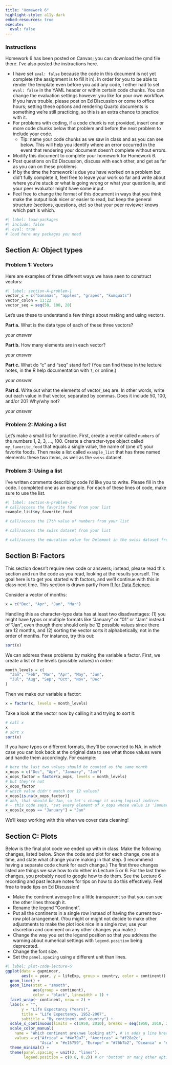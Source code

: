 ```yaml
---
title: "Homework 6"
highlight-style: a11y-dark
embed-resources: true
execute: 
  eval: false
---
```


### Instructions

Homework 6 has been posted on Canvas; you can download the qmd file there. I've also posted the instructions here.

- I have set `eval: false` because the code in this document is not yet complete (the assignment is to fill it in). In order for you to be able to render the template even before you add any code, I either had to set `eval: false` in the YAML header or within certain code chunks. You can change the evaluation settings however you like for your own workflow. If you have trouble, please post on Ed Discussion or come to office hours; setting these options and rendering Quarto documents is something we're still practicing, so this is an extra chance to practice with it.
- For problems with coding, if a code chunk is not provided, insert one or more code chunks below that problem and before the next problem to include your code.
    - Tip: name your code chunks as we saw in class and as you can see below.  This will help you identify where an error occurred in the event that rendering your document doesn't complete without errors.
- Modify this document to complete your homework for Homework 6.
- Post questions on Ed Discussion, discuss with each other, and get as far as you can on these problems.
- If by the time the homework is due you have worked on a problem but did't fully complete it, feel free to leave your work so far and write about where you're stuck or what is going wrong or what your question is, and your peer evaluator might have some input.
- Feel free to change the format of this document in ways that you think make the output look nicer or easier to read, but keep the general structure (sections, questions, etc) so that your peer reviewer knows which part is which.

```r
#| label: load-packages
#| include: false
#| eval: true
# load here any packages you need
```



## Section A: Object types

### Problem 1: Vectors

Here are examples of three different ways we have seen to construct vectors:

```r
#| label: section-A-problem-1
vector_c = c("bananas", "apples", "grapes", "kumquats")
vector_colon = 11:22
vector_seq = seq(50, 100, 20)
```

Let's use these to understand a few things about making and using vectors.

**Part a.** What is the data type of each of these three vectors?

*your answer*

**Part b.** How many elements are in each vector?

*your answer*

**Part c.** What do "c" and "seq" stand for? (You can find these in the lecture notes, in the R help documentation with `?`, or online.)

*your answer*

**Part d.** Write out what the elements of vector_seq are. In other words, write out each value in that vector, separated by commas. Does it include 50, 100, and/or 20? Why/why not?

*your answer*



### Problem 2: Making a list

Let's make a small list for practice. First, create a vector called `numbers` of the numbers 1, 2, 3, ..., 100. Create a character-type object called `my_favorite_food` that equals a single value, the name of (one of) your favorite foods. Then make a list called `example_list` that has three named elements: these two items, as well as the `swiss` dataset.


### Problem 3: Using a list

I've written comments describing code I'd like you to write. Please fill in the code. I completed one as an example. For each of these lines of code, make sure to use the list.

```r
#| label: section-A-problem-3
# call/access the favorite food from your list
example_list$my_favorite_food

# call/access the 17th value of numbers from your list

# call/access the swiss dataset from your list

# call/access the education value for Delemont in the swiss dataset from your list

```





## Section B: Factors

This section doesn't require new code or answers; instead, please read this section and run the code as you read, looking at the results yourself. The goal here is to get you started with factors, and we'll continue with this in class next time. This section is drawn partly from [R for Data Science](https://r4ds.had.co.nz/factors.html).

Consider a vector of months:

```r
x = c("Dec", "Apr", "Jan", "Mar")
```

Handling this as character-type data has at least two disadvantages: (1) you might have typos or multiple formats like "January" or "01" or "Jam" instead of "Jan", even though there should only be 12 possible values since there are 12 months, and (2) sorting the vector sorts it alphabetically, not in the order of months. For instance, try this out:

```r
sort(x)
```

We can address these problems by making the variable a factor. First, we create a list of the levels (possible values) in order:

```r
month_levels = c(
  "Jan", "Feb", "Mar", "Apr", "May", "Jun", 
  "Jul", "Aug", "Sep", "Oct", "Nov", "Dec"
)
```

Then we make our variable a factor:

```r
x = factor(x, levels = month_levels)
```

Take a look at the vector now by calling it and trying to sort it:

```r
# call x
x
# sort x
sort(x)
```

If you have typos or different formats, they'll be converted to NA, in which case you can look back at the original data to see what those values were and handle them accordingly. For example:

```r
# here the last two values should be counted as the same month
x_oops = c("Dec", "Apr", "January", "Jan")
x_oops_factor = factor(x_oops, levels = month_levels)
# but they're not
x_oops_factor
# which value didn't match our 12 values?
x_oops[is.na(x_oops_factor)]
# ahh, that should be Jan, so let's change it using logical indices
# - this code says, "set every element of x_oops whose value is 'January' to 'Jan'"
x_oops[x_oops == "January"] = "Jan"
```

We'll keep working with this when we cover data cleaning!





## Section C: Plots

Below is the final plot code we ended up with in class. Make the following changes, listed below. Show the code and plot for each change, one at a time, and state what change you're making in that step. (I recommend having a separate code chunk for each change.) The first three changes listed are things we saw how to do either in Lecture 5 or 6. For the last three changes, you probably need to google how to do them. See the Lecture 6 recording and past lecture notes for tips on how to do this effectively. Feel free to trade tips on Ed Discussion!

- Make the continent average line a little transparent so that you can see the other lines through it.
- Rename the legend “Continent”.
- Put all the continents in a single row instead of having the current two-row plot arrangement. (You might or might not decide to make other adjustments to make the plot look nice in a single row; use your discretion and comment on any other changes you make.)
- Change the way you set the legend position so that you address the warning about numerical settings with `legend.position` being deprecated.
- Change the font size.
- Set the `panel.spacing` using a different unit than lines.

```r
#| label: plot-code-lecture-6
ggplot(data = gapminder, 
       aes(x = year, y = lifeExp, group = country, color = continent)) +
  geom_line() +
  geom_line(stat = "smooth", 
            aes(group = continent),
            color = "black", linewidth = 1) +
  facet_wrap(~ continent, nrow = 2) +
  labs(x = "", 
       y = "Life Expectancy (Years)",
       title = "Life Expectancy, 1952-2007", 
       subtitle = "By continent and country") +
  scale_x_continuous(limits = c(1950, 2010), breaks = seq(1950, 2010, 20)) +
  scale_color_manual(
    name = "Which continent are\nwe looking at?", # \n adds a line break 
    values = c("Africa" = "#4e79a7", "Americas" = "#f28e2c", 
               "Asia" = "#e15759", "Europe" = "#76b7b2", "Oceania" = "#59a14f")) +
  theme_minimal() +
  theme(panel.spacing = unit(2, "lines"),
        legend.position = c(0.8, 0.2)) # or "bottom" or many other options
```







